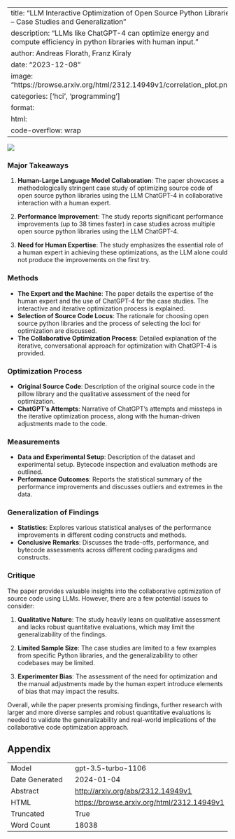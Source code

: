 
---
title: "LLM Interactive Optimization of Open Source Python Libraries -- Case Studies and Generalization"
description: "LLMs like ChatGPT-4 can optimize energy and compute efficiency in python libraries with human input."
author: Andreas Florath, Franz Kiraly
date: "2023-12-08"
image: "https://browse.arxiv.org/html/2312.14949v1/correlation_plot.png"
categories: ['hci', 'programming']
format:
  html:
    code-overflow: wrap
---

![](https://browse.arxiv.org/html/2312.14949v1/correlation_plot.png)

### Major Takeaways

1. **Human-Large Language Model Collaboration**: The paper showcases a methodologically stringent case study of optimizing source code of open source python libraries using the LLM ChatGPT-4 in collaborative interaction with a human expert.

2. **Performance Improvement**: The study reports significant performance improvements (up to 38 times faster) in case studies across multiple open source python libraries using the LLM ChatGPT-4.

3. **Need for Human Expertise**: The study emphasizes the essential role of a human expert in achieving these optimizations, as the LLM alone could not produce the improvements on the first try.

### Methods

- **The Expert and the Machine**: The paper details the expertise of the human expert and the use of ChatGPT-4 for the case studies. The interactive and iterative optimization process is explained.
- **Selection of Source Code Locus**: The rationale for choosing open source python libraries and the process of selecting the loci for optimization are discussed.
- **The Collaborative Optimization Process**: Detailed explanation of the iterative, conversational approach for optimization with ChatGPT-4 is provided.

### Optimization Process

- **Original Source Code**: Description of the original source code in the pillow library and the qualitative assessment of the need for optimization.
- **ChatGPT’s Attempts**: Narrative of ChatGPT's attempts and missteps in the iterative optimization process, along with the human-driven adjustments made to the code.

### Measurements

- **Data and Experimental Setup**: Description of the dataset and experimental setup. Bytecode inspection and evaluation methods are outlined.
- **Performance Outcomes**: Reports the statistical summary of the performance improvements and discusses outliers and extremes in the data.

### Generalization of Findings

- **Statistics**: Explores various statistical analyses of the performance improvements in different coding constructs and methods.
- **Conclusive Remarks**: Discusses the trade-offs, performance, and bytecode assessments across different coding paradigms and constructs.

### Critique

The paper provides valuable insights into the collaborative optimization of source code using LLMs. However, there are a few potential issues to consider: 

1. **Qualitative Nature**: The study heavily leans on qualitative assessment and lacks robust quantitative evaluations, which may limit the generalizability of the findings.

2. **Limited Sample Size**: The case studies are limited to a few examples from specific Python libraries, and the generalizability to other codebases may be limited.

3. **Experimenter Bias**: The assessment of the need for optimization and the manual adjustments made by the human expert introduce elements of bias that may impact the results.

Overall, while the paper presents promising findings, further research with larger and more diverse samples and robust quantitative evaluations is needed to validate the generalizability and real-world implications of the collaborative code optimization approach.

## Appendix

|          |          |
|----------|----------|
| Model     | gpt-3.5-turbo-1106       |
| Date Generated     | 2024-01-04       |
| Abstract | [http://arxiv.org/abs/2312.14949v1](http://arxiv.org/abs/2312.14949v1)        |
| HTML     | [https://browse.arxiv.org/html/2312.14949v1](https://browse.arxiv.org/html/2312.14949v1)       |
| Truncated       | True       |
| Word Count       | 18038       |